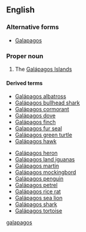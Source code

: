 ==English==

===Alternative forms===
*[[Galapagos]]

===Proper noun===
{{en-proper noun}}

# The [[Galápagos Islands]]

====Derived terms====
{{der-top}}
*[[Galápagos albatross]]
*[[Galápagos bullhead shark]]
*[[Galápagos cormorant]]
*[[Galápagos dove]]
*[[Galápagos finch]]
*[[Galapagos fur seal]]
*[[Galápagos green turtle]]
*[[Galápagos hawk]]
{{der-mid}}
*[[Galápagos heron]]
*[[Galápagos land iguanas]]
*[[Galápagos martin]]
*[[Galápagos mockingbord]]
*[[Galápagos penguin]]
*[[Galápagos petrel]]
*[[Galápagos rice rat]]
*[[Galápagos sea lion]]
*[[Galápagos shark]]
*[[Galápagos tortoise]]
{{der-bottom}}

[[Category:English terms spelled with Á|galapagos]]